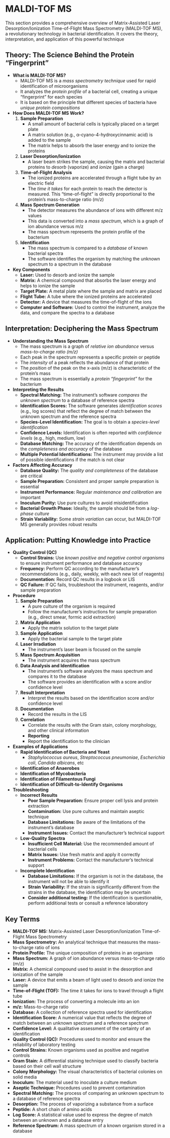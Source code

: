 #  MALDI-TOF MS {-}

This section provides a comprehensive overview of Matrix-Assisted Laser Desorption/Ionization Time-of-Flight Mass Spectrometry (MALDI-TOF MS), a revolutionary technology in bacterial identification. It covers the theory, interpretation, and application of this powerful technique

## **Theory: The Science Behind the Protein "Fingerprint"** {-}

*   **What is MALDI-TOF MS?**
    *   MALDI-TOF MS is a *mass spectrometry technique* used for rapid identification of microorganisms
    *   It analyzes the *protein profile* of a bacterial cell, creating a unique "fingerprint" for each species
    *   It is based on the principle that different species of bacteria have *unique protein compositions*
*   **How Does MALDI-TOF MS Work?**
    1.  **Sample Preparation**
        *   A small amount of bacterial cells is typically placed on a target plate
        *   A matrix solution (e.g., α-cyano-4-hydroxycinnamic acid) is added to the sample
        *   The matrix helps to absorb the laser energy and to ionize the proteins
    2.  **Laser Desorption/Ionization**
        *   A laser beam strikes the sample, causing the matrix and bacterial proteins to *desorb* (vaporize) and *ionize* (gain a charge)
    3.  **Time-of-Flight Analysis**
        *   The ionized proteins are accelerated through a flight tube by an electric field
        *   The *time it takes* for each protein to reach the detector is measured. This "time-of-flight" is directly proportional to the protein's mass-to-charge ratio (m/z)
    4.  **Mass Spectrum Generation**
        *   The detector measures the abundance of ions with different m/z values
        *   This data is converted into a *mass spectrum*, which is a graph of ion abundance versus m/z
        *   The mass spectrum represents the protein profile of the bacterium
    5.  **Identification**
        *   The mass spectrum is compared to a *database* of known bacterial spectra
        *   The software identifies the organism by matching the unknown spectrum to a spectrum in the database
*   **Key Components**
    *   **Laser:** Used to desorb and ionize the sample
    *   **Matrix:** A chemical compound that absorbs the laser energy and helps to ionize the sample
    *   **Target Plate:** A metal plate where the sample and matrix are placed
    *   **Flight Tube:** A tube where the ionized proteins are accelerated
    *   **Detector:** A device that measures the time-of-flight of the ions
    *   **Computer and Software:** Used to control the instrument, analyze the data, and compare the spectra to a database

## **Interpretation: Deciphering the Mass Spectrum** {-}

*   **Understanding the Mass Spectrum**
    *   The mass spectrum is a graph of *relative ion abundance* versus *mass-to-charge ratio (m/z)*
    *   Each peak in the spectrum represents a specific protein or peptide
    *   The *intensity* of a peak reflects the abundance of that protein
    *   The *position* of the peak on the x-axis (m/z) is characteristic of the protein's mass
    *   The mass spectrum is essentially a *protein "fingerprint"* for the bacterium
*   **Interpreting the Results**
    *   **Spectral Matching:** The instrument's software *compares the unknown spectrum* to a database of reference spectra
    *   **Identification Scores:** The software generates *identification scores* (e.g., log scores) that reflect the degree of match between the unknown spectrum and the reference spectra
    *   **Species-Level Identification:** The goal is to obtain a *species-level identification*
    *   **Confidence Levels:** Identification is often reported with *confidence levels* (e.g., high, medium, low)
    *   **Database Matching:** The accuracy of the identification depends on the *completeness and accuracy* of the database
    *   **Multiple Potential Identifications:** The instrument may provide a list of possible identifications if the match is not clear
*   **Factors Affecting Accuracy**
    *   **Database Quality:** The *quality and completeness* of the database are critical
    *   **Sample Preparation:** Consistent and proper sample preparation is essential
    *   **Instrument Performance:** Regular *maintenance and calibration* are important
    *   **Inoculum Purity:** Use pure cultures to avoid misidentification
    *   **Bacterial Growth Phase:** Ideally, the sample should be from a *log-phase culture*
    *   **Strain Variability:** Some *strain variation* can occur, but MALDI-TOF MS generally provides robust results

## **Application: Putting Knowledge into Practice** {-}

*   **Quality Control (QC)**
    *   **Control Strains:** Use *known positive and negative control organisms* to ensure instrument performance and database accuracy
    *   **Frequency:** Perform QC according to the manufacturer's recommendations (e.g., daily, weekly, with each new lot of reagents)
    *   **Documentation:** Record QC results in a logbook or LIS
    *   **QC Failure:** If QC fails, troubleshoot the instrument, reagents, and/or sample preparation
*   **Procedure**
    1.  **Sample Preparation**
        *   A pure culture of the organism is required
        *   Follow the manufacturer's instructions for sample preparation (e.g., direct smear, formic acid extraction)
    2.  **Matrix Application**
        *   Apply the matrix solution to the target plate
    3.  **Sample Application**
        *   Apply the bacterial sample to the target plate
    4.  **Laser Irradiation**
        *   The instrument's laser beam is focused on the sample
    5.  **Mass Spectrum Acquisition**
        *   The instrument acquires the mass spectrum
    6.  **Data Analysis and Identification**
        *   The instrument's software analyzes the mass spectrum and compares it to the database
        *   The software provides an identification with a score and/or confidence level
    7.  **Result Interpretation**
        *   Interpret the results based on the identification score and/or confidence level
    8.  **Documentation**
        *   Record the results in the LIS
    9.  **Correlation**
        *   Correlate the results with the Gram stain, colony morphology, and other clinical information
        *   **Reporting**
        *   Report the identification to the clinician
*   **Examples of Applications**
    *   **Rapid Identification of Bacteria and Yeast**
        *   *Staphylococcus aureus*, *Streptococcus pneumoniae*, *Escherichia coli*, *Candida albicans*, etc
    *   **Identification of Anaerobes**
    *   **Identification of Mycobacteria**
    *   **Identification of Filamentous Fungi**
    *   **Identification of Difficult-to-Identify Organisms**
*   **Troubleshooting**
    *   **Incorrect Results**
        *   **Poor Sample Preparation:** Ensure proper cell lysis and protein extraction
        *   **Contamination:** Use pure cultures and maintain aseptic technique
        *   **Database Limitations:** Be aware of the limitations of the instrument's database
        *   **Instrument Issues:** Contact the manufacturer's technical support
    *   **Low-Quality Spectra**
        *   **Insufficient Cell Material:** Use the recommended amount of bacterial cells
        *   **Matrix Issues:** Use fresh matrix and apply it correctly
        *   **Instrument Problems:** Contact the manufacturer's technical support
    *   **Incomplete Identification**
        *   **Database Limitations:** If the organism is not in the database, the instrument will not be able to identify it
        *   **Strain Variability:** If the strain is significantly different from the strains in the database, the identification may be uncertain
        *   **Consider additional testing:** If the identification is questionable, perform additional tests or consult a reference laboratory

##  **Key Terms** {-}

*   **MALDI-TOF MS:** Matrix-Assisted Laser Desorption/Ionization Time-of-Flight Mass Spectrometry
*   **Mass Spectrometry:** An analytical technique that measures the mass-to-charge ratio of ions
*   **Protein Profile:** The unique composition of proteins in an organism
*   **Mass Spectrum:** A graph of ion abundance versus mass-to-charge ratio (m/z)
*   **Matrix:** A chemical compound used to assist in the desorption and ionization of the sample
*   **Laser:** A device that emits a beam of light used to desorb and ionize the sample
*   **Time-of-Flight (TOF):** The time it takes for ions to travel through a flight tube
*   **Ionization:** The process of converting a molecule into an ion
*   **m/z:** Mass-to-charge ratio
*   **Database:** A collection of reference spectra used for identification
*   **Identification Score:** A numerical value that reflects the degree of match between an unknown spectrum and a reference spectrum
*   **Confidence Level:** A qualitative assessment of the certainty of an identification
*   **Quality Control (QC):** Procedures used to monitor and ensure the reliability of laboratory testing
*   **Control Strains:** Known organisms used as positive and negative controls
*   **Gram Stain:** A differential staining technique used to classify bacteria based on their cell wall structure
*   **Colony Morphology:** The visual characteristics of bacterial colonies on solid media
*   **Inoculum:** The material used to inoculate a culture medium
*   **Aseptic Technique:** Procedures used to prevent contamination
*   **Spectral Matching:** The process of comparing an unknown spectrum to a database of reference spectra
*   **Desorption:** The process of vaporizing a substance from a surface
*   **Peptide:** A short chain of amino acids
*   **Log Score:** A statistical value used to express the degree of match between an unknown and a database entry
*   **Reference Spectrum:** A mass spectrum of a known organism stored in a database

